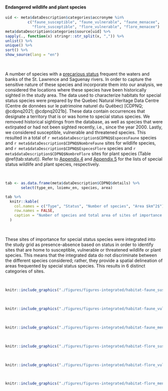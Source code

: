 #### Endangered wildlife and plant species

```r
uid <- meta$dataDescription$categories$accronyme %in% 
          c("faune_susceptible", "faune_vulnerable", "faune_menacee", 
            "flore_susceptible", "flore_vulnerable", "flore_menacee")
meta$dataDescription$categories$source[uid] %>%
sapply(., function(x) stringr::str_split(x, ",")) %>%
unlist() %>%
unique() %>%
sort() %>%
show_source(lang = "en")
```

<br/>

A number of species with a [precarious status](https://www.environnement.gouv.qc.ca/biodiversite/especes/index.htm) frequent the waters and banks of the St. Lawrence and Saguenay rivers. In order to capture the sensitive nature of these species and incorporate them into our analysis, we considered the locations where these species have been historically sighted in the study area. The data used to characterize habitats for special status species were prepared by the Quebec Natural Heritage Data Centre (Centre de données sur le patrimoine naturel du Québec) [CDPNQ; @cdpnq2021; @cdpnq2021b]. These data contain occurrences that designate a territory that is or was home to special status species. We removed historical sightings from the database, as well as species that were extirpated or had not been sighted recently, i.e., since the year 2000. Lastly, we considered susceptible, vulnerable and threatened species. This resulted in a total of `r meta$dataDescription$CDPNQ$EspecesFaune` species and `r meta$dataDescription$CDPNQ$NombreFaune` sites for wildlife species, and `r meta$dataDescription$CDPNQ$EspecesFlore` species and `r meta$dataDescription$CDPNQ$NombreFlore` sites for plant species (Table \@ref(tab:statut)). Refer to [Appendix 4](#annexe4) and [Appendix 5](#annexe5) for the lists of special status wildlife and plant species, respectively.

<br/>

```r
tab <- as.data.frame(meta$dataDescription$CDPNQ$details) %>%
       select(type_en, loiemv_en, species, area)

tab %>%
  knitr::kable(
    col.names = c("Type", "Status", "Number of species", "Area $km^2$"),
    row.names = FALSE,
    caption = "Number of species and total area of sites of importance for special status wildlife and floristic species in the study area [@cdpnq2021; @cdpnq2021b]."
  )
```

<br/>


These sites of importance for special status species were integrated into the study grid as presence-absence based on status in order to identify sites that are home to susceptible, vulnerable or threatened wildlife or plant species. This means that the integrated data do not discriminate between the different species considered; rather, they provide a spatial delineation of areas frequented by special status species. This results in 6 distinct categories of sites.

<br>

```r
knitr::include_graphics("./figures/figures-integrated/habitat-faune_susceptible.png")
```

<br>

```r
knitr::include_graphics("./figures/figures-integrated/habitat-faune_vulnerable.png")
```

<br>

```r
knitr::include_graphics("./figures/figures-integrated/habitat-faune_menacee.png")
```

<br>

```r
knitr::include_graphics("./figures/figures-integrated/habitat-flore_susceptible.png")
```

<br>

```r
knitr::include_graphics("./figures/figures-integrated/habitat-flore_vulnerable.png")
```

<br>

```r
knitr::include_graphics("./figures/figures-integrated/habitat-flore_menacee.png")
```

<br>
